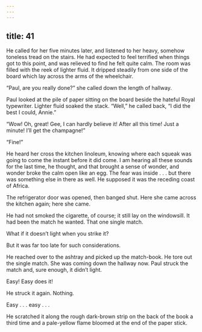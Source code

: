 ```yaml
---
---
---
```

title: 41
---




He called for her five minutes later, and listened to her heavy, somehow toneless tread on the stairs. He had expected to feel terrified when things got to this point, and was relieved to find he felt quite calm. The room was filled with the reek of lighter fluid. It dripped steadily from one side of the board which lay across the arms of the wheelchair.

“Paul, are you really done?” she called down the length of hallway.

Paul looked at the pile of paper sitting on the board beside the hateful Royal typewriter. Lighter fluid soaked the stack. “Well,” he called back, “I did the best I could, Annie.”

“Wow! Oh, great! Gee, I can hardly believe it! After all this time! Just a minute! I’ll get the champagne!”

“Fine!”

He heard her cross the kitchen linoleum, knowing where each squeak was going to come the instant before it did come. I am hearing all these sounds for the last time, he thought, and that brought a sense of wonder, and wonder broke the calm open like an egg. The fear was inside . . . but there was something else in there as well. He supposed it was the receding coast of Africa.

The refrigerator door was opened, then banged shut. Here she came across the kitchen again; here she came.

He had not smoked the cigarette, of course; it still lay on the windowsill. It had been the match he wanted. That one single match.

What if it doesn’t light when you strike it?

But it was far too late for such considerations.

He reached over to the ashtray and picked up the match-book. He tore out the single match. She was coming down the hallway now. Paul struck the match and, sure enough, it didn’t light.

Easy! Easy does it!

He struck it again. Nothing.

Easy . . . easy . . .

He scratched it along the rough dark-brown strip on the back of the book a third time and a pale-yellow flame bloomed at the end of the paper stick.